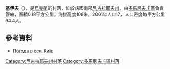 {{coord|47|51|56|N|31|1|12|E|scale:100000|display=title}}

'''基伊夫'''（{{lang-uk|Київ}}），是[[烏克蘭|烏克蘭]]的村落，位於該國南部[[尼古拉耶夫州|尼古拉耶夫州]]，由[[多馬尼夫卡區|多馬尼夫卡區]]負責管轄，面積0.18平方公里，海拔高度108米，2001年人口17，人口密度每平方公里94.4人。

==參考資料==
* [http://weather.in.ua/ua/nikolaevskaja/28058 Погода в селі Київ] {{Wayback|url=http://weather.in.ua/ua/nikolaevskaja/28058 |date=20160821185401 }}

[[Category:尼古拉耶夫州村落|Category:尼古拉耶夫州村落]]
[[Category:多馬尼夫卡區村落|Category:多馬尼夫卡區村落]]


{{Mykolaiv-geo-stub}}